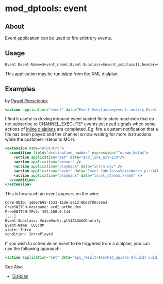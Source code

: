 
# mod_dptools: event 

 

## About

Event application can be used to fire aribtrary events.

## Usage

```xml
Event Event-Name=$event_name[,Event-Subclass=$event_subclass][,header=value,header=value]
```

This application may be run _[inline](../../Dialplan/index.mdx#modules)_ from the XML dialplan.

## Examples

by [Pawel Pierscionek](https://freeswitch.org/confluence/display/~urtho)

```xml
<action application="event" data="Event-Subclass=myevent::notify,Event-Name=CUSTOM,key1=value1,key2=value2"/>
```

I find it useful in driving inbound event socket finite state machines that do not subscribe to CHANNEL\_EXECUTE\* events yet need signals when some actions of [inline dialplans](../../Dialplan/Inline-Dialplan_13173434.mdx#escaping) are completed. Eg: fire a custom notification that a file has been played and the channel is now waiting for more instructions while the customer listens to MOH.

```xml
<extension name="ACDIntro">
  <condition field="destination_number" expression="^queue_beta$">
    <action application="set" data="acd_line_ext=150"/>
    <action application="answer" />
    <action application="playback" data="intro.wav" />
    <action application="event" data="Event-Subclass=VoiceWorks.pl::ACDnotify,Event-Name=CUSTOM,state=Intro,condition=IntroPlayed"/>
    <action application="playback" data="local_stream://moh" />
  </condition>
</extension>
```

This is how such an event appears on the wire:

```xml
Core-UUID: 1ebe7b98-1533-11de-a612-0b68f08ca0e3
FreeSWITCH-Hostname: acd2.urtho.dev
FreeSWITCH-IPv4: 192.168.0.144
[...]
Event-Subclass: VoiceWorks.pl%3A%3AACDnotify
Event-Name: CUSTOM
state: Intro
condition: IntroPlayed
```

If you wish to schedule an event to be triggered from a dialplan, you can use the following approach:

```xml
<action application="set" data="api_result=${sched_api(+5 ${uuid} uuid_broadcast ${uuid} event::Event-Subclass=myevent-notify,Event-Name=CUSTOM)}"/>
```

See Also

* [Dialplan](../../Dialplan/index.mdx#about)


